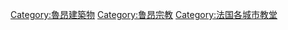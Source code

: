 [[Category:魯昂建築物|Category:魯昂建築物]]
[[Category:鲁昂宗教|Category:鲁昂宗教]]
[[Category:法国各城市教堂|Category:法国各城市教堂]]